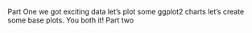 Part One
we got exciting data
let's plot some ggplot2 charts
let's create some base plots.
You both it!
Part two

